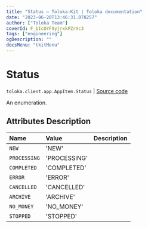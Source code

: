 ```yaml
---
title: "Status — Toloka-Kit | Toloka documentation"
date: "2023-06-20T13:46:31.078257"
author: ["Toloka Team"]
coverId: F_bIcOYF9yjrxkPZrXc3
tags: ["engineering"]
ogDescription: ""
docsMenu: "tkitMenu"
---
```


# Status

`toloka.client.app.AppItem.Status` | [Source code](https://github.com/Toloka/toloka-kit/blob/v1.2.0/src/client/app/__init__.py#L150)

An enumeration.

## Attributes Description

| Name | Value | Description |
| :------| :-----------| :----------| 
`NEW`|'NEW'|
`PROCESSING`|'PROCESSING'|
`COMPLETED`|'COMPLETED'|
`ERROR`|'ERROR'|
`CANCELLED`|'CANCELLED'|
`ARCHIVE`|'ARCHIVE'|
`NO_MONEY`|'NO_MONEY'|
`STOPPED`|'STOPPED'|